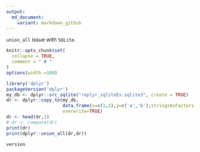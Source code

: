 ```yaml
---
output:
  md_document:
    variant: markdown_github
---
```


`union_all` issue with `SQLite`.

<!-- Generated from .Rmd. Please edit that file -->

```r
knitr::opts_chunk$set(
  collapse = TRUE,
  comment = " # "
)
options(width =100)
```

```r
library('dplyr')
packageVersion('dplyr')
my_db <- dplyr::src_sqlite("replyr_sqliteEx.sqlite3", create = TRUE)
dr <- dplyr::copy_to(my_db,
                     data.frame(x=c(1,2),y=c('a','b'),stringsAsFactors = FALSE),'dr',
                     overwrite=TRUE)
dr <- head(dr,1)
# dr <- compute(dr)
print(dr)
print(dplyr::union_all(dr,dr))
```


```r
version
```
